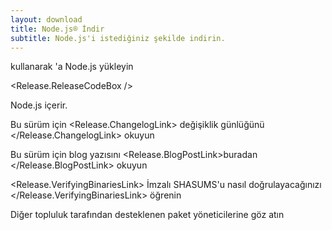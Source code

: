 ```yaml
---
layout: download
title: Node.js® İndir
subtitle: Node.js'i istediğiniz şekilde indirin.
---
```


<section>
<Release.PlatformDropdown /> kullanarak <Release.OperatingSystemDropdown exclude={["AIX"]} />'a Node.js <Release.VersionDropdown /> yükleyin

<Release.ReleaseCodeBox />
</section>

<section>
Node.js <Release.NpmLink /> içerir.

Bu sürüm için <Release.ChangelogLink> değişiklik günlüğünü </Release.ChangelogLink> okuyun

Bu sürüm için blog yazısını <Release.BlogPostLink>buradan </Release.BlogPostLink> okuyun

<Release.VerifyingBinariesLink>
  İmzalı SHASUMS'u nasıl doğrulayacağınızı
</Release.VerifyingBinariesLink> öğrenin

Diğer topluluk tarafından desteklenen <LinkWithArrow href="/download/package-manager/all">paket yöneticilerine</LinkWithArrow> göz atın

</section>
